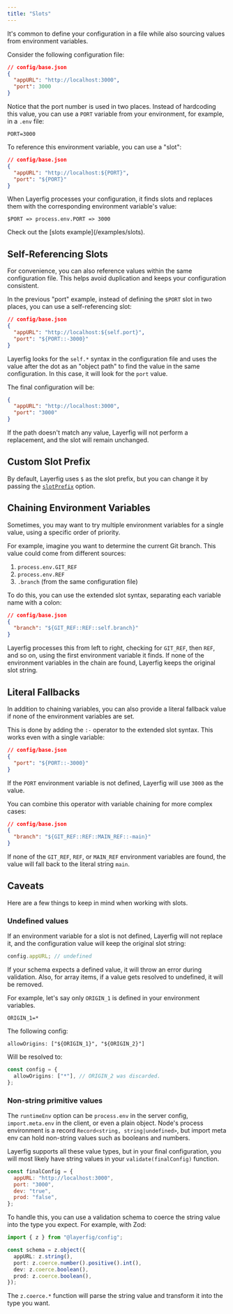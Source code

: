 ```yaml
---
title: "Slots"
---
```



It's common to define your configuration in a file while also sourcing values from environment variables.

Consider the following configuration file:

```json
// config/base.json
{
  "appURL": "http://localhost:3000",
  "port": 3000
}
```

Notice that the port number is used in two places. Instead of hardcoding this value, you can use a `PORT` variable from your environment, for example, in a `.env` file:

```env
PORT=3000
```

To reference this environment variable, you can use a "slot":

```json
// config/base.json
{
  "appURL": "http://localhost:${PORT}",
  "port": "${PORT}"
}
```

When Layerfig processes your configuration, it finds slots and replaces them with the corresponding environment variable's value:

```
$PORT => process.env.PORT => 3000
```

<Aside>Check out the [slots example](/examples/slots).</Aside>

## Self-Referencing Slots

For convenience, you can also reference values within the same configuration file. This helps avoid duplication and keeps your configuration consistent.

In the previous "port" example, instead of defining the `$PORT` slot in two places, you can use a self-referencing slot:

```json
// config/base.json
{
  "appURL": "http://localhost:${self.port}",
  "port": "${PORT::-3000}"
}
```

Layerfig looks for the `self.*` syntax in the configuration file and uses the value after the dot as an "object path" to find the value in the same configuration. In this case, it will look for the `port` value.

The final configuration will be:

```json
{
  "appURL": "http://localhost:3000",
  "port": "3000"
}
```

<Aside type="caution">
  If the path doesn't match any value, Layerfig will not perform a replacement,
  and the slot will remain unchanged.
</Aside>

## Custom Slot Prefix

By default, Layerfig uses `$` as the slot prefix, but you can change it by passing the [`slotPrefix`](/setup/configuration/#optionsslotprefix) option.

## Chaining Environment Variables

Sometimes, you may want to try multiple environment variables for a single value, using a specific order of priority.

For example, imagine you want to determine the current Git branch. This value could come from different sources:

1.  `process.env.GIT_REF`
2.  `process.env.REF`
3.  `.branch` (from the same configuration file)

To do this, you can use the extended slot syntax, separating each variable name with a colon:

```json
// config/base.json
{
  "branch": "${GIT_REF::REF::self.branch}"
}
```

Layerfig processes this from left to right, checking for `GIT_REF`, then `REF`, and so on, using the first environment variable it finds. If none of the environment variables in the chain are found, Layerfig keeps the original slot string.

## Literal Fallbacks

In addition to chaining variables, you can also provide a literal fallback value if none of the environment variables are set.

This is done by adding the `:-` operator to the extended slot syntax. This works even with a single variable:

```json
// config/base.json
{
  "port": "${PORT::-3000}"
}
```

If the `PORT` environment variable is not defined, Layerfig will use `3000` as the value.

You can combine this operator with variable chaining for more complex cases:

```json
// config/base.json
{
  "branch": "${GIT_REF::REF::MAIN_REF::-main}"
}
```

If none of the `GIT_REF`, `REF`, or `MAIN_REF` environment variables are found, the value will fall back to the literal string `main`.

## Caveats

Here are a few things to keep in mind when working with slots.

### Undefined values

If an environment variable for a slot is not defined, Layerfig will not replace it, and the configuration value will keep the original slot string:

```ts
config.appURL; // undefined
```

If your schema expects a defined value, it will throw an error during validation. Also, for array items, if a value gets resolved to undefined, it will be removed.

For example, let's say only `ORIGIN_1` is defined in your environment variables.

```
ORIGIN_1=*
```

The following config:

```
allowOrigins: ["${ORIGIN_1}", "${ORIGIN_2}"]
```

Will be resolved to:

```ts
const config = {
  allowOrigins: ["*"], // ORIGIN_2 was discarded.
};
```

### Non-string primitive values

The `runtimeEnv` option can be `process.env` in the server config, `import.meta.env` in the client, or even a plain object. Node's process environment is a record `Record<string, string|undefined>`, but import meta env can hold non-string values such as booleans and numbers.

Layerfig supports all these value types, but in your final configuration, you will most likely have string values in your `validate(finalConfig)` function.

```js
const finalConfig = {
  appURL: "http://localhost:3000",
  port: "3000",
  dev: "true",
  prod: "false",
};
```

To handle this, you can use a validation schema to coerce the string value into the type you expect. For example, with Zod:

```ts {5}
import { z } from "@layerfig/config";

const schema = z.object({
  appURL: z.string(),
  port: z.coerce.number().positive().int(),
  dev: z.coerce.boolean(),
  prod: z.coerce.boolean(),
});
```

The `z.coerce.*` function will parse the string value and transform it into the type you want.
